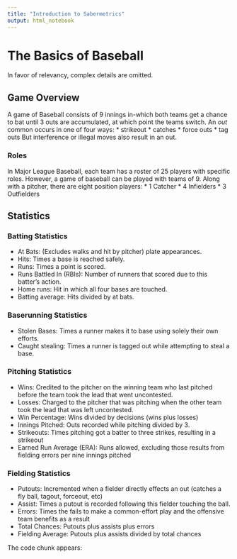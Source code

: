 ```yaml
---
title: "Introduction to Sabermetrics"
output: html_notebook
---
```


# The Basics of Baseball


In favor of relevancy, complex details are omitted.


## Game Overview
A game of Baseball consists of 9 innings in-which both teams get a chance to bat until 3 outs are accumulated, at which point the teams switch. An *out* common occurs in one of four ways:
* strikeout
* catches
* force outs
* tag outs
But interference or illegal moves also result in an out.

### Roles
In Major League Baseball, each team has a roster of 25 players with specific roles. However, a game of baseball can be played with teams of 9. Along with a pitcher, there are eight position players:
* 1 Catcher
* 4 Infielders
* 3 Outfielders

## Statistics
### Batting Statistics
* At Bats: (Excludes walks and hit by pitcher) plate appearances.
* Hits: Times a base is reached safely.
* Runs: Times a point is scored.
* Runs Battled In (RBIs): Number of runners that scored due to this batter's action.
* Home runs: Hit in which all four bases are touched.
* Batting average: Hits divided by at bats.

### Baserunning Statistics
* Stolen Bases: Times a runner makes it to base using solely their own efforts.
* Caught stealing: Times a runner is tagged out while attempting to steal a base.

### Pitching Statistics
* Wins: Credited to the pitcher on the winning team who last pitched before the team took the lead that went uncontested.
* Losses: Charged to the pitcher that was pitching when the other team took the lead that was left uncontested.
* Win Percentage: Wins divided by decisions (wins plus losses)
* Innings Pitched: Outs recorded while pitching divided by 3.
* Strikeouts: Times pitching got a batter to three strikes, resulting in a strikeout
* Earned Run Average (ERA): Runs allowed, excluding those results from fielding errors per nine innings pitched

### Fielding Statistics
* Putouts: Incremented when a fielder directly effects an out (catches a fly ball, tagout, forceout, etc)
* Assist: Times a putout is recorded following this fielder touching the ball.
* Errors: Times the fails to make a common-effort play and the offensive team benefits as a result
* Total Chances: Putouts plus assists plus errors
* Fielding Average: Putouts plus assists divided by total chances


The code chunk appears:
```r
```